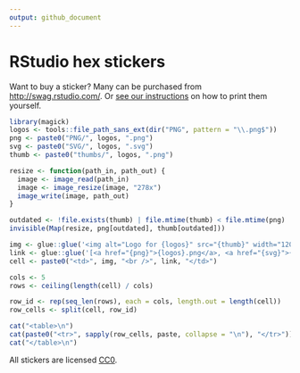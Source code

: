```yaml
---
output: github_document
---
```


# RStudio hex stickers

Want to buy a sticker? Many can be purchased from <http://swag.rstudio.com/>. Or [see our instructions](./stickermule.md) on how to print them yourself.

```r
library(magick)
logos <- tools::file_path_sans_ext(dir("PNG", pattern = "\\.png$"))
png <- paste0("PNG/", logos, ".png")
svg <- paste0("SVG/", logos, ".svg")
thumb <- paste0("thumbs/", logos, ".png")

resize <- function(path_in, path_out) {
  image <- image_read(path_in)
  image <- image_resize(image, "278x")
  image_write(image, path_out)
}

outdated <- !file.exists(thumb) | file.mtime(thumb) < file.mtime(png)
invisible(Map(resize, png[outdated], thumb[outdated]))
```

```r
img <- glue::glue('<img alt="Logo for {logos}" src="{thumb}" width="120" height="139">')
link <- glue::glue('[<a href="{png}">{logos}.png</a>, <a href="{svg}">{logos}.svg</a>]')
cell <- paste0("<td>", img, "<br />", link, "</td>")

cols <- 5
rows <- ceiling(length(cell) / cols)

row_id <- rep(seq_len(rows), each = cols, length.out = length(cell))
row_cells <- split(cell, row_id)

cat("<table>\n")
cat(paste0("<tr>", sapply(row_cells, paste, collapse = "\n"), "</tr>"))
cat("</table>\n")
```

All stickers are licensed [CC0](LICENSE.md).
